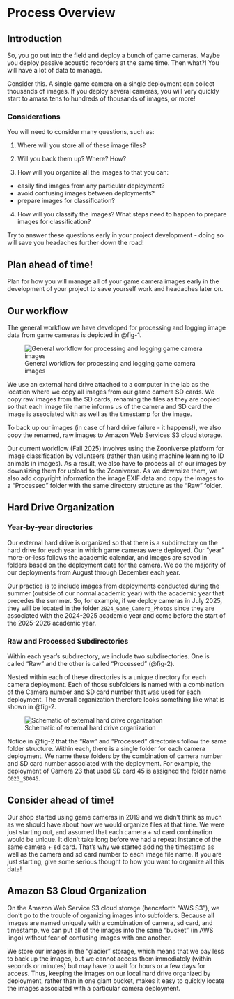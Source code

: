# Process Overview

## Introduction

So, you go out into the field and deploy a bunch of game cameras. Maybe you deploy passive acoustic recorders at the same time. Then what?! You will have a lot of data to manage.

Consider this. A single game camera on a single deployment can collect thousands of images. If you deploy several cameras, you will very quickly start to amass tens to hundreds of thousands of images, or more!

### Considerations

You will need to consider many questions, such as:

1.  Where will you store all of these image files?

2.  Will you back them up? Where? How?

3.  How will you organize all the images to that you can:

-   easily find images from any particular deployment?
-   avoid confusing images between deployments?
-   prepare images for classification?

4.  How will you classify the images? What steps need to happen to prepare images for classification?

Try to answer these questions early in your project development - doing so will save you headaches further down the road!

::: callout-tip
## Plan ahead of time!

Plan for how you will manage all of your game camera images early in the development of your project to save yourself work and headaches later on.
:::

## Our workflow

The general workflow we have developed for processing and logging image data from game cameras is depicted in @fig-1.

![General workflow for processing and logging game camera images](images/north-country-wild-camera-workflow.png){#fig-1 fig-alt="Image processing workflow" fig-align="center"}

We use an external hard drive attached to a computer in the lab as the location where we copy all images from our game camera SD cards. We copy raw images from the SD cards, renaming the files as they are copied so that each image file name informs us of the camera and SD card the image is associated with as well as the timestamp for the image.

To back up our images (in case of hard drive failure - it happens!), we also copy the renamed, raw images to Amazon Web Services S3 cloud storage.

Our current workflow (Fall 2025) involves using the Zooniverse platform for image classification by volunteers (rather than using machine learning to ID animals in images). As a result, we also have to process all of our images by downsizing them for upload to the Zooniverse. As we downsize them, we also add copyright information the image EXIF data and copy the images to a "Processed" folder with the same directory structure as the "Raw" folder.

## Hard Drive Organization

### Year-by-year directories

Our external hard drive is organized so that there is a subdirectory on the hard drive for each year in which game cameras were deployed. Our "year" more-or-less follows the academic calendar, and images are saved in folders based on the deployment date for the camera. We do the majority of our deployments from August through December each year.

Our practice is to include images from deployments conducted during the summer (outside of our normal academic year) with the academic year that precedes the summer. So, for example, if we deploy cameras in July 2025, they will be located in the folder `2024_Game_Camera_Photos` since they are associated with the 2024-2025 academic year and come before the start of the 2025-2026 academic year.

### Raw and Processed Subdirectories

Within each year's subdirectory, we include two subdirectories. One is called "Raw" and the other is called "Processed" (@fig-2).

Nested within each of these directories is a unique directory for each camera deployment. Each of those subfolders is named with a combination of the Camera number and SD card number that was used for each deployment. The overall organization therefore looks something like what is shown in @fig-2.

![Schematic of external hard drive organization](images/hard-drive-folder-structure.png){#fig-2 fig-alt="Hard drive organization" fig-align="center"}

Notice in @fig-2 that the "Raw" and "Processed" directories follow the same folder structure. Within each, there is a single folder for each camera deployment. We name these folders by the combination of camera number and SD card number associated with the deployment. For example, the deployment of Camera 23 that used SD card 45 is assigned the folder name `C023_SD045`.

::: callout-tip
## Consider ahead of time!

Our shop started using game cameras in 2019 and we didn't think as much as we should have about how we would organize files at that time. We were just starting out, and assumed that each camera + sd card combination would be unique. It didn't take long before we had a repeat instance of the same camera + sd card. That's why we started adding the timestamp as well as the camera and sd card number to each image file name. If you are just starting, give some serious thought to how you want to organize all this data!
:::

## Amazon S3 Cloud Organization

On the Amazon Web Service S3 cloud storage (henceforth "AWS S3"), we don't go to the trouble of organizing images into subfolders. Because all images are named uniquely with a combination of camera, sd card, and timestamp, we can put all of the images into the same "bucket" (in AWS lingo) without fear of confusing images with one another.

We store our images in the "glacier" storage, which means that we pay less to back up the images, but we cannot access them immediately (within seconds or minutes) but may have to wait for hours or a few days for access. Thus, keeping the images on our local hard drive organized by deployment, rather than in one giant bucket, makes it easy to quickly locate the images associated with a particular camera deployment.
